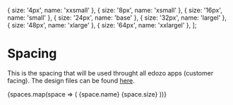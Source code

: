 
  { size: '4px', name: 'xxsmall' },
  { size: '8px', name: 'xsmall' },
  { size: '16px', name: 'small' },
  { size: '24px', name: 'base' },
  { size: '32px', name: 'largel' },
  { size: '48px', name: 'xlarge' },
  { size: '64px', name: 'xxlargel' },
];

<Meta title="Theme|Space" />

# Spacing

This is the spacing that will be used throught all edozo apps (customer facing). The design files can be found [here](https://www.figma.com/file/OpCqZzeuBbb8NBshcsBRpc/Edozo-maps-DS?node-id=155%3A1235).

<Story name="Default">
  <DisplayBoxWrapper>
    {spaces.map(space => (
      <DisplayBox size={space.size} radius="xsmall">
        <DisplayBoxSubTitle>{space.name}</DisplayBoxSubTitle>
        <DisplayBoxTitle>{space.size}</DisplayBoxTitle>
      </DisplayBox>
    ))}
  </DisplayBoxWrapper>
</Story>
